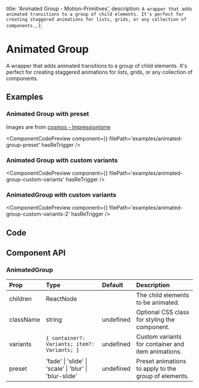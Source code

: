   title: 'Animated Group - Motion-Primitives',
  description: `A wrapper that adds animated transitions to a group of child elements. It's perfect for creating staggered animations for lists, grids, or any collection of components.`,
};


# Animated Group

A wrapper that adds animated transitions to a group of child elements. It's perfect for creating staggered animations for lists, grids, or any collection of components.

## Examples

### Animated Group with preset

Images are from [cosmos - Impressionisme](https://www.cosmos.so/ibelick/impressionnisme)

<ComponentCodePreview
  component={<AnimatedGroupPreset />}
  filePath='examples/animated-group-preset'
  hasReTrigger
/>

### Animated Group with custom variants

<ComponentCodePreview
  component={<AnimatedGroupCustomVariants />}
  filePath='examples/animated-group-custom-variants'
  hasReTrigger
/>

### AnimatedGroup with custom variants

<ComponentCodePreview
  component={<AnimatedGroupCustomVariants2 />}
  filePath='examples/animated-group-custom-variants-2'
  hasReTrigger
/>

## Code

<CodeBlock filePath='components/core/animated-group.tsx' />

## Component API

### AnimatedGroup

| Prop      | Type                                                   | Default   | Description                                          |
| :-------- | :----------------------------------------------------- | :-------- | :--------------------------------------------------- |
| children  | ReactNode                                              |           | The child elements to be animated.                   |
| className | string                                                 | undefined | Optional CSS class for styling the component.        |
| variants  | `{ container?: Variants; item?: Variants; }`           | undefined | Custom variants for container and item animations.   |
| preset    | 'fade' \| 'slide' \| 'scale' \| 'blur' \| 'blur-slide' | undefined | Preset animations to apply to the group of elements. |
